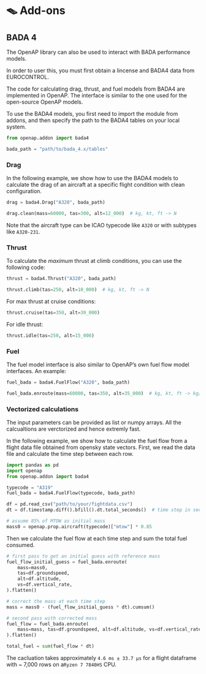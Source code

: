 # 🪤 Add-ons

## BADA 4 

The OpenAP library can also be used to interact with BADA performance models. 

:::{.callout-important}
In order to user this, you must first obtain a lincense and BADA4 data from EUROCONTROL.
:::

The code for calculating drag, thrust, and fuel models from BADA4 are implemented in OpenAP. The interface is similar to the one used for the open-source OpenAP models. 

To use the BADA4 models, you first need to import the module from addons, and then specify the path to the BADA4 tables on your local system.

```python
from openap.addon import bada4

bada_path = "path/to/bada_4.x/tables"
```

### Drag
In the following example, we show how to use the BADA4 models to calculate the drag of an aircraft at a specific flight condition with clean configuration.

```python
drag = bada4.Drag("A320", bada_path)

drag.clean(mass=60000, tas=300, alt=12_000)  # kg, kt, ft -> N
```

Note that the aircraft type can be ICAO typecode like `A320` or with subtypes like `A320-231`.

### Thrust

To calculate the _maximum_ thrust at climb conditions, you can use the following code:

```python
thrust = bada4.Thrust("A320", bada_path)

thrust.climb(tas=250, alt=10_000)  # kg, kt, ft -> N
```

For max thrust at cruise conditions:

```python
thrust.cruise(tas=350, alt=30_000)
```

For idle thrust:

```python
thrust.idle(tas=250, alt=15_000)
```

### Fuel

The fuel model interface is also similar to OpenAP's own fuel flow model interfaces. An example:

```python
fuel_bada = bada4.FuelFlow("A320", bada_path)

fuel_bada.enroute(mass=60000, tas=350, alt=35_000)  # kg, kt, ft -> kg/s
```

### Vectorized calculations

:::{.callout-tip}
The input parameters can be provided as list or numpy arrays. All the calcualtions are verctorized and hence extremly fast.
:::

In the following example, we show how to calculate the fuel flow from a flight data file obtained from opensky state vectors. First, we read the data file and calculate the time step between each row. 


```python
import pandas as pd
import openap
from openap.addon import bada4

typecode = "A319"
fuel_bada = bada4.FuelFlow(typecode, bada_path)

df = pd.read_csv("path/to/your/fightdata.csv")
dt = df.timestamp.diff().bfill().dt.total_seconds()  # time step in seconds

# assume 85% of MTOW as initial mass
mass0 = openap.prop.aircraft(typecode)["mtow"] * 0.85
```

Then we calculate the fuel flow at each time step and sum the total fuel consumed.

```python
# first pass to get an initial guess with reference mass
fuel_flow_initial_guess = fuel_bada.enroute(
    mass=mass0,
    tas=df.groundspeed,
    alt=df.altitude,
    vs=df.vertical_rate,
).flatten()

# correct the mass at each time step
mass = mass0 - (fuel_flow_initial_guess * dt).cumsum()

# second pass with corrected mass
fuel_flow = fuel_bada.enroute(
    mass=mass, tas=df.groundspeed, alt=df.altitude, vs=df.vertical_rate
).flatten()

total_fuel = sum(fuel_flow * dt)
```

The cacluation takes approximately `4.6 ms ± 33.7 μs` for a flight dataframe with ~ 7,000 rows on a` Ryzen 7 7840HS` CPU.
